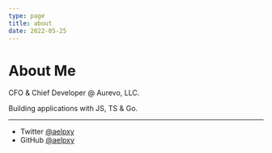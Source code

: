 ```yaml
---
type: page
title: about
date: 2022-05-25
---
```


# About Me
CFO & Chief Developer @ Aurevo, LLC.

Building applications with JS, TS & Go.

---

- Twitter [@aelpxy](https://twitter.com/aelpxy)
- GitHub [@aelpxy](https://github.com/aelpxy)
